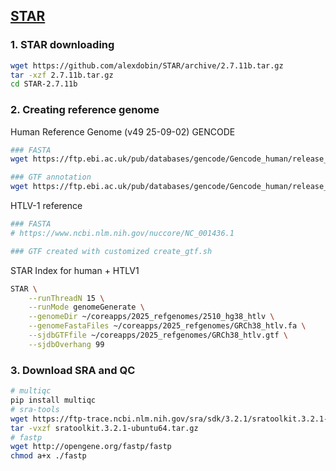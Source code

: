 

## [STAR](https://github.com/alexdobin/STAR)

### 1.  STAR downloading

```bash
wget https://github.com/alexdobin/STAR/archive/2.7.11b.tar.gz
tar -xzf 2.7.11b.tar.gz
cd STAR-2.7.11b
```

### 2. Creating reference genome

Human Reference Genome (v49 25-09-02)
GENCODE 
```bash
### FASTA
wget https://ftp.ebi.ac.uk/pub/databases/gencode/Gencode_human/release_49/GRCh38.primary_assembly.genome.fa.gz

### GTF annotation
wget https://ftp.ebi.ac.uk/pub/databases/gencode/Gencode_human/release_49/gencode.v49.primary_assembly.annotation.gtf.gz
```

HTLV-1 reference
```bash
### FASTA
# https://www.ncbi.nlm.nih.gov/nuccore/NC_001436.1

### GTF created with customized create_gtf.sh 
```
STAR Index for human + HTLV1
```sh
STAR \
    --runThreadN 15 \
    --runMode genomeGenerate \
    --genomeDir ~/coreapps/2025_refgenomes/2510_hg38_htlv \
    --genomeFastaFiles ~/coreapps/2025_refgenomes/GRCh38_htlv.fa \
    --sjdbGTFfile ~/coreapps/2025_refgenomes/GRCh38_htlv.gtf \
    --sjdbOverhang 99
```


### 3. Download SRA and QC

```sh
# multiqc
pip install multiqc
# sra-tools
wget https://ftp-trace.ncbi.nlm.nih.gov/sra/sdk/3.2.1/sratoolkit.3.2.1-ubuntu64.tar.gz
tar -vxzf sratoolkit.3.2.1-ubuntu64.tar.gz 
# fastp
wget http://opengene.org/fastp/fastp
chmod a+x ./fastp
```